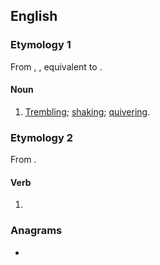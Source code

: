 ==English==

===Etymology 1===
From {{etyl|enm|en}} {{m|enm|*beverynge}}, {{m|enm|beuerynge}}, equivalent to {{suffix|en|bever|ing}}.

====Noun====
{{en-noun|-}}

# [[trembling|Trembling]]; [[shaking]]; [[quivering]].

===Etymology 2===
From {{suffix|en|bever|ing}}.

====Verb====
{{head|en|verb form}}

# {{present participle of|en|bever|nocat=1}}

===Anagrams===
* {{anagrams|en|a=beeginrv|Bergevin}}